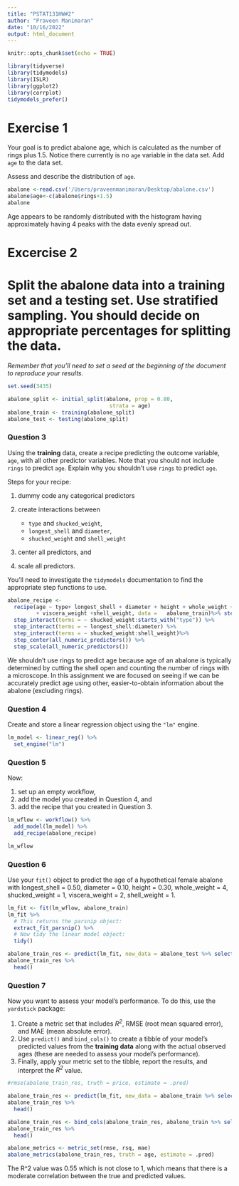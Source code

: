 ```yaml
---
title: "PSTAT131HW#2"
author: "Praveen Manimaran"
date: "10/16/2022"
output: html_document
---
```


```r
knitr::opts_chunk$set(echo = TRUE)
```

```r
library(tidyverse)
library(tidymodels)
library(ISLR)
library(ggplot2)
library(corrplot)
tidymodels_prefer()
```
# Exercise 1
Your goal is to predict abalone age, which is calculated as the number of rings plus 1.5. Notice there currently is no `age` variable in the data set. Add `age` to the data set.

Assess and describe the distribution of `age`.

```r
abalone <-read.csv('/Users/praveenmanimaran/Desktop/abalone.csv')
abalone$age<-c(abalone$rings+1.5)
abalone

```
Age appears to be randomly distributed with the histogram having approximately having 4 peaks with the data
evenly spread out. 

# Excercise 2
# Split the abalone data into a training set and a testing set. Use stratified sampling. You should decide on appropriate percentages for splitting the data.

*Remember that you'll need to set a seed at the beginning of the document to reproduce your results.*
```r

set.seed(3435)

abalone_split <- initial_split(abalone, prop = 0.80,
                                strata = age)
abalone_train <- training(abalone_split)
abalone_test <- testing(abalone_split)


```


### Question 3

Using the **training** data, create a recipe predicting the outcome variable, `age`, with all other predictor variables. Note that you should not include `rings` to predict `age`. Explain why you shouldn't use `rings` to predict `age`.

Steps for your recipe:

1.  dummy code any categorical predictors

2.  create interactions between

    -   `type` and `shucked_weight`,
    -   `longest_shell` and `diameter`,
    -   `shucked_weight` and `shell_weight`

3.  center all predictors, and

4.  scale all predictors.

You'll need to investigate the `tidymodels` documentation to find the appropriate step functions to use.
```r

abalone_recipe <-
  recipe(age ~ type+ longest_shell + diameter + height + whole_weight + shucked_weight 
         + viscera_weight +shell_weight, data =   abalone_train)%>% step_dummy(type) %>% 
  step_interact(terms = ~ shucked_weight:starts_with("type")) %>%  
  step_interact(terms = ~ longest_shell:diameter) %>% 
  step_interact(terms = ~ shucked_weight:shell_weight)%>% 
  step_center(all_numeric_predictors()) %>% 
  step_scale(all_numeric_predictors())

```
We shouldn't use rings to predict age because age of an abalone is typically determined by cutting the shell open and counting the number of rings with a microscope. In this assignment we are focused on seeing if we can be accurately predict age using other, easier-to-obtain information about the abalone (excluding rings).


### Question 4

Create and store a linear regression object using the `"lm"` engine.

```r

lm_model <- linear_reg() %>% 
  set_engine("lm")

```

### Question 5

Now:

1.  set up an empty workflow,
2.  add the model you created in Question 4, and
3.  add the recipe that you created in Question 3.

```r

lm_wflow <- workflow() %>% 
  add_model(lm_model) %>% 
  add_recipe(abalone_recipe)

lm_wflow
```

### Question 6

Use your `fit()` object to predict the age of a hypothetical female abalone with longest_shell = 0.50, diameter = 0.10, height = 0.30, whole_weight = 4, shucked_weight = 1, viscera_weight = 2, shell_weight = 1.

```r

lm_fit <- fit(lm_wflow, abalone_train)
lm_fit %>% 
  # This returns the parsnip object:
  extract_fit_parsnip() %>% 
  # Now tidy the linear model object:
  tidy()

abalone_train_res <- predict(lm_fit, new_data = abalone_test %>% select(-age))
abalone_train_res %>% 
  head()

```

### Question 7

Now you want to assess your model's performance. To do this, use the `yardstick` package:

1.  Create a metric set that includes *R^2^*, RMSE (root mean squared error), and MAE (mean absolute error).
2.  Use `predict()` and `bind_cols()` to create a tibble of your model's predicted values from the **training data** along with the actual observed ages (these are needed to assess your model's performance).
3.  Finally, apply your metric set to the tibble, report the results, and interpret the *R^2^* value.


```r

#rmse(abalone_train_res, truth = price, estimate = .pred)

abalone_train_res <- predict(lm_fit, new_data = abalone_train %>% select(-age))
abalone_train_res %>% 
  head()

abalone_train_res <- bind_cols(abalone_train_res, abalone_train %>% select(age))
abalone_train_res %>% 
  head()

abalone_metrics <- metric_set(rmse, rsq, mae)
abalone_metrics(abalone_train_res, truth = age, estimate = .pred)


```

The R^2 value was 0.55 which is not close to 1, which means that there is a moderate correlation between the true and predicted values. 
